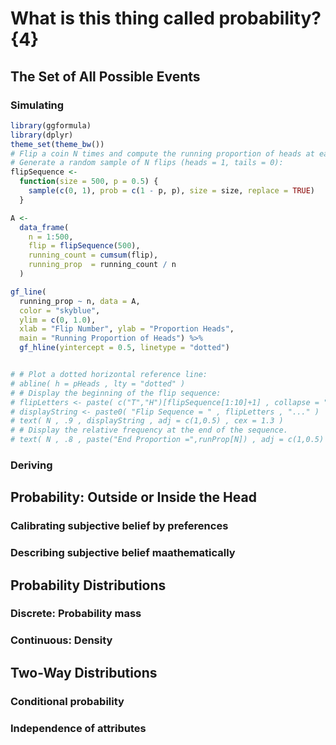 
# What is this thing called probability? {4}

## The Set of All Possible Events

### Simulating

```r
library(ggformula)
library(dplyr)
theme_set(theme_bw())
# Flip a coin N times and compute the running proportion of heads at each flip.
# Generate a random sample of N flips (heads = 1, tails = 0):
flipSequence <- 
  function(size = 500, p = 0.5) {
    sample(c(0, 1), prob = c(1 - p, p), size = size, replace = TRUE)
  }

A <-
  data_frame(
    n = 1:500,
    flip = flipSequence(500),
    running_count = cumsum(flip),
    running_prop  = running_count / n
  )

gf_line(
  running_prop ~ n, data = A, 
  color = "skyblue",
  ylim = c(0, 1.0), 
  xlab = "Flip Number", ylab = "Proportion Heads", 
  main = "Running Proportion of Heads") %>%
  gf_hline(yintercept = 0.5, linetype = "dotted")


# # Plot a dotted horizontal reference line:
# abline( h = pHeads , lty = "dotted" )
# # Display the beginning of the flip sequence:
# flipLetters <- paste( c("T","H")[flipSequence[1:10]+1] , collapse = "" )
# displayString <- paste0( "Flip Sequence = " , flipLetters , "..." )
# text( N , .9 , displayString , adj = c(1,0.5) , cex = 1.3 )
# # Display the relative frequency at the end of the sequence.
# text( N , .8 , paste("End Proportion =",runProp[N]) , adj = c(1,0.5) , cex = 1.3 )
```


### Deriving

## Probability: Outside or Inside the Head

### Calibrating subjective belief by preferences

### Describing subjective belief maathematically

## Probability Distributions

### Discrete: Probability mass

### Continuous: Density

## Two-Way Distributions

### Conditional probability

### Independence of attributes



